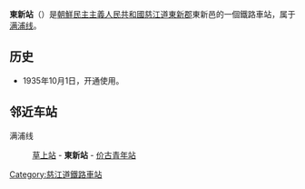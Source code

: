 {{unreferenced|time=2015-01-21T05:26:39+00:00}}
{{朝鮮半島車站資訊
|公司色 = blue
|文字色 = 
|站名 = 東新站
|圖片 = 
|pxl = 
|圖片說明 =
|前一站 = [[草上站|草上]]
|前一站距離 = 6.4
|後一站距離 = 10.6
|後一站 = [[价古青年站|价古青年]]
|所屬路線 = [[满浦线|满浦线]]
|距離 = 129.6
|起點站 = [[顺川站|顺川]]
|諺文 = 동신역
|朝鮮漢字 = 東新驛
|文觀部式 = Dongsin-yeok
|馬-賴式 = Tongsin-yŏk
|副站名 = 
|車站編號 = 
|停站路線數 = 
|所屬公司 = [[朝鮮民主主義人民共和國鐵道省|朝鮮民主主義人民共和國鐵道省]]
|所在地 =[[慈江道|慈江道]][[東新郡|東新郡]]東新邑
|車站構造 = 地面车站
|月台配置 = 
|啟用年月日 =1935年10月1日
|廢站年月日 = 
|上下車人次 = 
|統計年度 = 
|轉車 = 
|備註 = 
|全寬備註 = 
}}

'''東新站'''（{{lang-ko|동신역}}）是[[朝鮮民主主義人民共和國|朝鮮民主主義人民共和國]][[慈江道|慈江道]][[東新郡|東新郡]]東新邑的一個鐵路車站，属于[[满浦线|满浦线]]。

==历史==
*1935年10月1日，开通使用。

==邻近车站==
满浦线
:[[草上站|草上站]] - '''東新站''' - [[价古青年站|价古青年站]]

{{朝鲜铁路小作品}}

{{满浦线}}

[[Category:慈江道鐵路車站|Category:慈江道鐵路車站]]